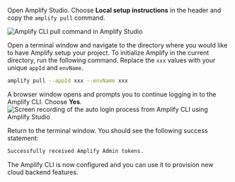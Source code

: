 Open Amplify Studio. Choose **Local setup instructions** in the header and copy the `amplify pull` command.

![Amplify CLI pull command in Amplify Studio](/images/console/cli-pull.png)

Open a terminal window and navigate to the directory where you would like to have Amplify setup your project.
To initialize Amplify in the current directory, run the following command. Replace the `xxx` values with your unique `appId` and `envName`. 
```bash
amplify pull --appId xxx --envName xxx
```
A browser window opens and prompts you to continue logging in to the Amplify CLI. Choose **Yes**. 
![Screen recording of the auto login process from Amplify CLI using Amplify Studio](/images/console/cli-autologin.png)

Return to the terminal window. You should see the following success statement:
```bash
Successfully received Amplify Admin tokens.
```
The Amplify CLI is now configured and you can use it to provision new cloud backend features. 
